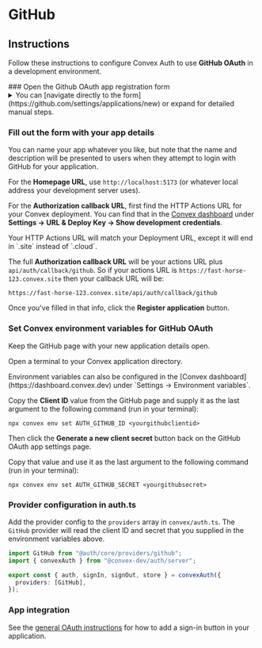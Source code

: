
# GitHub

## Instructions

Follow these instructions to configure Convex Auth to use **GitHub OAuth** in a
development environment.

<Steps>
### Open the Github OAuth app registration form

<details>
  <summary>
    You can [navigate directly to the
    form](https://github.com/settings/applications/new) or expand for detailed
    manual steps.
  </summary>
  1. Sign in to github.com in your web browser 2. Click on your user avatar in the
  top-right of the page 3. In the menu that opens, click **Settings** 4. Scroll down
  and click **Developer settings** in the menu on the left 5. Click **OAuth Apps**
  in the menu on the left 6. Click the **New OAuth App** button
</details>

### Fill out the form with your app details

You can name your app whatever you like, but note that the name and description
will be presented to users when they attempt to login with GitHub for your
application.

For the **Homepage URL**, use `http://localhost:5173` (or whatever local address
your development server uses).

For the **Authorization callback URL**, first find the HTTP Actions URL for your
Convex deployment. You can find that in the
[Convex dashboard](https://dashboard.convex.dev/) under **Settings -> URL &
Deploy Key -> Show development credentials**.

<Callout type="info">
  Your HTTP Actions URL will match your Deployment URL, except it will end in
  `.site` instead of `.cloud`.
</Callout>

The full **Authorization callback URL** will be your actions URL plus
`api/auth/callback/github`. So if your actions URL is
`https://fast-horse-123.convex.site` then your callback URL will be:

```
https://fast-horse-123.convex.site/api/auth/callback/github
```

Once you've filled in that info, click the **Register application** button.

### Set Convex environment variables for GitHub OAuth

Keep the GitHub page with your new application details open.

Open a terminal to your Convex application directory.

<Callout type="info">
  Environment variables can also be configured in the [Convex
  dashboard](https://dashboard.convex.dev) under `Settings -> Environment
  variables`.
</Callout>

Copy the **Client ID** value from the GitHub page and supply it as the last
argument to the following command (run in your terminal):

```
npx convex env set AUTH_GITHUB_ID <yourgithubclientid>
```

Then click the **Generate a new client secret** button back on the GitHub OAuth
app settings page.

Copy that value and use it as the last argument to the following command (run in
your terminal):

```
npx convex env set AUTH_GITHUB_SECRET <yourgithubsecret>
```

### Provider configuration in auth.ts

Add the provider config to the `providers` array in `convex/auth.ts`. The
`GitHub` provider will read the client ID and secret that you supplied in the
environment variables above.

```ts filename="convex/auth.ts"
import GitHub from "@auth/core/providers/github";
import { convexAuth } from "@convex-dev/auth/server";

export const { auth, signIn, signOut, store } = convexAuth({
  providers: [GitHub],
});
```

### App integration

See the [general OAuth instructions](../oauth#add-sign-in-button) for how to add
a sign-in button in your application.

</Steps>
